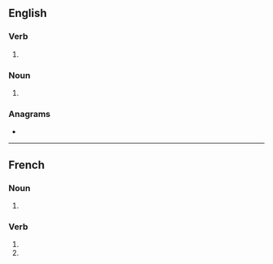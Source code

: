 {{also|dribblés}}
==English==

===Verb===
{{head|en|verb form}}

# {{en-third-person singular of|dribble}}

===Noun===
{{head|en|noun plural form}}

# {{plural of|dribble|lang=en}}

===Anagrams===
* {{anagrams|en|dibblers}}

----

==French==

===Noun===
{{head|fr|noun plural form|g=?}}

# {{plural of|dribble|lang=fr}}

===Verb===
{{fr-verb-form}}

# {{inflection of|dribbler||2|s|pres|indc|lang=fr}}
# {{inflection of|dribbler||2|s|pres|subj|lang=fr}}
